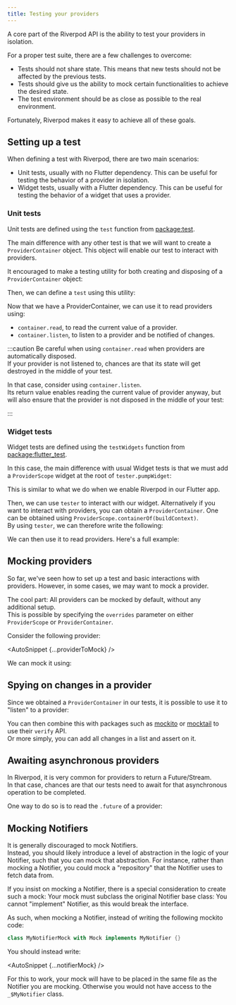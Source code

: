 ```yaml
---
title: Testing your providers
---
```



A core part of the Riverpod API is the ability to test your providers in isolation.

For a proper test suite, there are a few challenges to overcome:

- Tests should not share state. This means that new tests should
  not be affected by the previous tests.
- Tests should give us the ability to mock certain functionalities
  to achieve the desired state.
- The test environment should be as close as possible to the real
  environment.

Fortunately, Riverpod makes it easy to achieve all of these goals.

## Setting up a test

When defining a test with Riverpod, there are two main scenarios:

- Unit tests, usually with no Flutter dependency.
  This can be useful for testing the behavior of a provider in isolation.
- Widget tests, usually with a Flutter dependency.
  This can be useful for testing the behavior of a widget that uses a provider.

### Unit tests

Unit tests are defined using the `test` function from [package:test](https://pub.dev/packages/test).

The main difference with any other test is that we will want to create
a `ProviderContainer` object. This object will enable our test to interact
with providers.

It encouraged to make a testing utility for both creating and disposing
of a `ProviderContainer` object:

<AutoSnippet raw={createContainer} />

Then, we can define a `test` using this utility:

<AutoSnippet raw={unitTest} />

Now that we have a ProviderContainer, we can use it to read providers using:

- `container.read`, to read the current value of a provider.
- `container.listen`, to listen to a provider and be notified of changes.

:::caution
Be careful when using `container.read` when providers are automatically disposed.  
If your provider is not listened to, chances are that its state will get destroyed
in the middle of your test.

In that case, consider using `container.listen`.  
Its return value enables reading the current value of provider anyway,
but will also ensure that the provider is not disposed in the middle of your test:

<AutoSnippet raw={autoDisposeListen} />
:::

### Widget tests

Widget tests are defined using the `testWidgets` function from [package:flutter_test](https://pub.dev/packages/flutter_test).

In this case, the main difference with usual Widget tests is that we must add
a `ProviderScope` widget at the root of `tester.pumpWidget`:

<AutoSnippet raw={widgetTest} />

This is similar to what we do when we enable Riverpod in our Flutter app.

Then, we can use `tester` to interact with our widget.
Alternatively if you want to interact with providers, you can obtain
a `ProviderContainer`.
One can be obtained using `ProviderScope.containerOf(buildContext)`.  
By using `tester`, we can therefore write the following:

<AutoSnippet raw={widgetContainerOf} />

We can then use it to read providers. Here's a full example:

<AutoSnippet raw={fullWidgetTest} />

## Mocking providers

So far, we've seen how to set up a test and basic interactions with providers.
However, in some cases, we may want to mock a provider.

The cool part: All providers can be mocked by default, without any additional setup.  
This is possible by specifying the `overrides` parameter on either
`ProviderScope` or `ProviderContainer`.

Consider the following provider:

<AutoSnippet {...providerToMock} />

We can mock it using:

<AutoSnippet raw={mockProvider} />

## Spying on changes in a provider

Since we obtained a `ProviderContainer` in our tests, it is possible to
use it to "listen" to a provider:

<AutoSnippet raw={listenProvider} />

You can then combine this with packages such as [mockito](https://pub.dev/packages/mockito)
or [mocktail](https://pub.dev/packages/mocktail) to use their `verify` API.  
Or more simply, you can add all changes in a list and assert on it.

## Awaiting asynchronous providers

In Riverpod, it is very common for providers to return a Future/Stream.  
In that case, chances are that our tests need to await for that asynchronous operation
to be completed.

One way to do so is to read the `.future` of a provider:

<AutoSnippet raw={awaitFuture} />

## Mocking Notifiers

It is generally discouraged to mock Notifiers.  
Instead, you should likely introduce a level of abstraction in the logic of your
Notifier, such that you can mock that abstraction.
For instance, rather than mocking a Notifier, you could mock a "repository"
that the Notifier uses to fetch data from.

If you insist on mocking a Notifier, there is a special consideration
to create such a mock: Your mock must subclass the original Notifier
base class: You cannot "implement" Notifier, as this would break the interface.

As such, when mocking a Notifier, instead of writing the following mockito code:

```dart
class MyNotifierMock with Mock implements MyNotifier {}
```

You should instead write:

<AutoSnippet {...notifierMock} />

<When codegen={true}>

For this to work, your mock will have to be placed in the same file as the
Notifier you are mocking. Otherwise you would not have access to the `_$MyNotifier` class.

</When>
